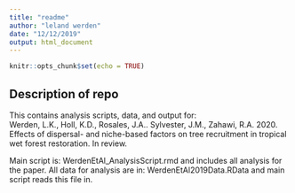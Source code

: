 ```yaml
---
title: "readme"
author: "leland werden"
date: "12/12/2019"
output: html_document
---
```


```r
knitr::opts_chunk$set(echo = TRUE)
```

## Description of repo

This contains analysis scripts, data, and output for:  
Werden, L.K., Holl, K.D., Rosales, J.A.. Sylvester, J.M., Zahawi, R.A. 2020. Effects of dispersal- and niche-based factors on tree recruitment in tropical wet forest restoration. In review. 

Main script is: WerdenEtAl_AnalysisScript.rmd and includes all analysis for the paper. 
All data for analysis are in: WerdenEtAl2019Data.RData and main script reads this file in. 